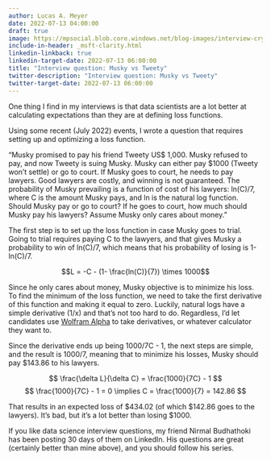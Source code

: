 ```yaml
---
author: Lucas A. Meyer
date: 2022-07-13 04:00:00
draft: true
image: https://mpsocial.blob.core.windows.net/blog-images/interview-crying.jpg
include-in-header: _msft-clarity.html
linkedin-linkback: true
linkedin-target-date: 2022-07-13 06:00:00
title: "Interview question: Musky vs Tweety"
twitter-description: "Interview question: Musky vs Tweety"
twitter-target-date: 2022-07-13 06:00:00
---
```


One thing I find in my interviews is that data scientists are a lot better at calculating expectations than they are at defining loss functions. 

Using some recent (July 2022) events, I wrote a question that requires setting up and optimizing a loss function. 

"Musky promised to pay his friend Tweety US$ 1,000. Musky refused to pay, and now Tweety is suing Musky. Musky can either pay $1000 (Tweety won't settle) or go to court. If Musky goes to court, he needs to pay lawyers. Good lawyers are costly, and winning is not guaranteed. The probability of Musky prevailing is a function of cost of his lawyers: ln(C)/7, where C is the amount Musky pays, and ln is the natural log function. Should Musky pay or go to court? If he goes to court, how much should Musky pay his lawyers? Assume Musky only cares about money."

The first step is to set up the loss function in case Musky goes to trial. Going to trial requires paying C to the lawyers, and that gives Musky a probability to win of ln(C)/7, which means that his probability of losing is 1-ln(C)/7.

$$L = -C - (1- \frac{ln(C)}{7}) \times 1000$$

Since he only cares about money, Musky objective is to minimize his loss. To find the minimum of the loss function, we need to take the first derivative of this function and making it equal to zero. Luckily, natural logs have a simple derivative (1/x) and that's not too hard to do. Regardless, I'd let candidates use [Wolfram Alpha](https://www.wolframalpha.com/) to take derivatives, or whatever calculator they want to.

Since the derivative ends up being 1000/7C - 1, the next steps are simple, and the result is 1000/7, meaning that to minimize his losses, Musky should pay $143.86 to his lawyers.

$$
\frac{\delta L}{\delta C} = \frac{1000}{7C} - 1
$$
$$
\frac{1000}{7C} - 1 = 0 \implies C = \frac{1000}{7} = 142.86
$$

That results in an expected loss of $434.02 (of which $142.86 goes to the lawyers). It's bad, but it's a lot better than losing $1000.

If you like data science interview questions, my friend Nirmal Budhathoki has been posting 30 days of them on LinkedIn. His questions are great (certainly better than mine above), and you should follow his series.

